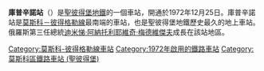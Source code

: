 {{Infobox station
| name          = 庫普辛諾<br />{{lang|ru|Ку́пчино}}
| type          = {{STPETERSBURGMETRO type}}
| style         =
| image         = Metro SPB Line2 Kupchino.jpg
| image_size    =
| image_caption = 
| address       = [[莫斯科區_(聖彼得堡)|莫斯科區]]維堡大道108號
| borough       = [[聖彼得堡|聖彼得堡]]
| country       = [[俄羅斯|俄羅斯]]
| coordinates   = {{coord|59|49|47|N|30|22|31|E|display=title,inline|type:landmark_source:nlwiki}}
| line          = {{STPETERSBURGMETRO-line2}}
| other         =
| structure     = 
| platform      = 2個[[側式月台|側式月台]]
| depth         = 地上
| levels        = 1層
| tracks        = 2條
| parking       =
| bicycle       =
| baggage_check =
| opened        = 1972年12月25日
| closed        =
| rebuilt       =
| electrified   =
| ADA           =
| code          =
| owned         = [[聖彼得堡地鐵|聖彼得堡地鐵]]
| zone          =
| smartcardname =
| smartcardstatus =
| former        =
| passengers    =
| pass_year     =
| pass_percent  =
| pass_system   =
| mpassengers   =
| services      = 
| map_locator   =
}}
'''庫普辛諾站'''（{{lang-rus|Ку́пчино|Kupchino}}）是[[聖彼得堡地鐵|聖彼得堡地鐵]]的一個車站，開通於1972年12月25日。庫普辛諾站是[[莫斯科－彼得格勒線|莫斯科－彼得格勒線]]最南端的車站，也是聖彼得堡地鐵歷史最久的地上車站。俄羅斯第三任總統[[迪米悌·阿納托利耶維奇·梅德維傑夫|迪米悌·阿納托利耶維奇·梅德維傑夫]]成長在該站地區。
{{莫斯科－彼得格勒線}}
[[Category:莫斯科-彼得格勒線車站|Category:莫斯科-彼得格勒線車站]]
[[Category:1972年啟用的鐵路車站|Category:1972年啟用的鐵路車站]]
[[Category:莫斯科區鐵路車站_(聖彼得堡)|Category:莫斯科區鐵路車站 (聖彼得堡)]]